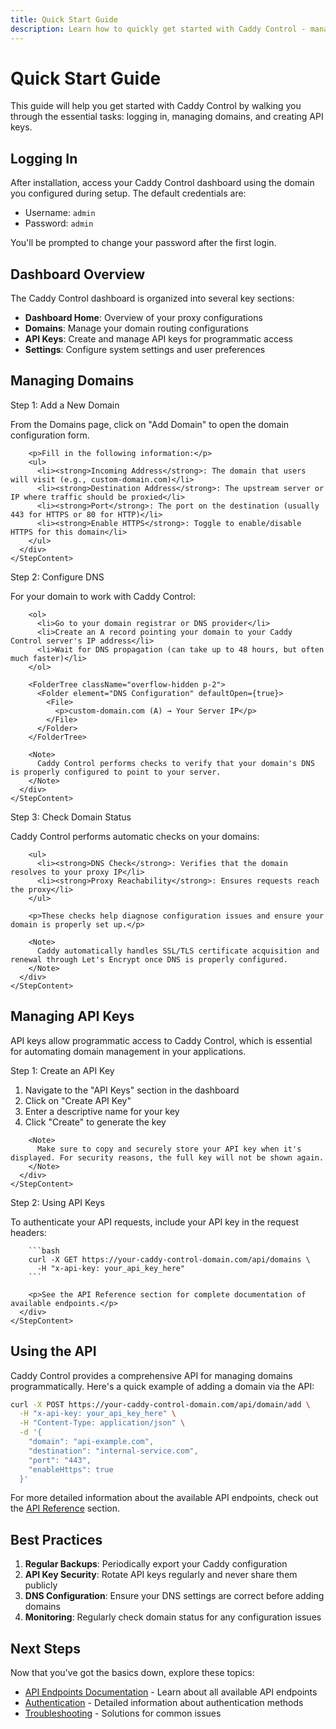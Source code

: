 ```yaml
---
title: Quick Start Guide
description: Learn how to quickly get started with Caddy Control - managing domains, creating API keys, and configuring your first proxy.
---
```


# Quick Start Guide

This guide will help you get started with Caddy Control by walking you through the essential tasks: logging in, managing domains, and creating API keys.

## Logging In

After installation, access your Caddy Control dashboard using the domain you configured during setup. The default credentials are:

- Username: `admin`
- Password: `admin`

You'll be prompted to change your password after the first login.

## Dashboard Overview

The Caddy Control dashboard is organized into several key sections:

- **Dashboard Home**: Overview of your proxy configurations
- **Domains**: Manage your domain routing configurations
- **API Keys**: Create and manage API keys for programmatic access
- **Settings**: Configure system settings and user preferences

## Managing Domains

<Steps>
  <Step>
    <StepTitle>Step 1: Add a New Domain</StepTitle>
    <StepContent>
      <div>
        <p>From the Domains page, click on "Add Domain" to open the domain configuration form.</p>
        
        <p>Fill in the following information:</p>
        <ul>
          <li><strong>Incoming Address</strong>: The domain that users will visit (e.g., custom-domain.com)</li>
          <li><strong>Destination Address</strong>: The upstream server or IP where traffic should be proxied</li>
          <li><strong>Port</strong>: The port on the destination (usually 443 for HTTPS or 80 for HTTP)</li>
          <li><strong>Enable HTTPS</strong>: Toggle to enable/disable HTTPS for this domain</li>
        </ul>
      </div>
    </StepContent>
  </Step>
  
  <Step>
    <StepTitle>Step 2: Configure DNS</StepTitle>
    <StepContent>
      <div>
        <p>For your domain to work with Caddy Control:</p>
        
        <ol>
          <li>Go to your domain registrar or DNS provider</li>
          <li>Create an A record pointing your domain to your Caddy Control server's IP address</li>
          <li>Wait for DNS propagation (can take up to 48 hours, but often much faster)</li>
        </ol>
        
        <FolderTree className="overflow-hidden p-2">
          <Folder element="DNS Configuration" defaultOpen={true}>
            <File>
              <p>custom-domain.com (A) → Your Server IP</p>
            </File>
          </Folder>
        </FolderTree>
        
        <Note>
          Caddy Control performs checks to verify that your domain's DNS is properly configured to point to your server.
        </Note>
      </div>
    </StepContent>
  </Step>
  
  <Step>
    <StepTitle>Step 3: Check Domain Status</StepTitle>
    <StepContent>
      <div>
        <p>Caddy Control performs automatic checks on your domains:</p>
        
        <ul>
          <li><strong>DNS Check</strong>: Verifies that the domain resolves to your proxy IP</li>
          <li><strong>Proxy Reachability</strong>: Ensures requests reach the proxy</li>
        </ul>
        
        <p>These checks help diagnose configuration issues and ensure your domain is properly set up.</p>
        
        <Note>
          Caddy automatically handles SSL/TLS certificate acquisition and renewal through Let's Encrypt once DNS is properly configured.
        </Note>
      </div>
    </StepContent>
  </Step>
</Steps>

## Managing API Keys

API keys allow programmatic access to Caddy Control, which is essential for automating domain management in your applications.

<Steps>
  <Step>
    <StepTitle>Step 1: Create an API Key</StepTitle>
    <StepContent>
      <div>
        <ol>
          <li>Navigate to the "API Keys" section in the dashboard</li>
          <li>Click on "Create API Key"</li>
          <li>Enter a descriptive name for your key</li>
          <li>Click "Create" to generate the key</li>
        </ol>
        
        <Note>
          Make sure to copy and securely store your API key when it's displayed. For security reasons, the full key will not be shown again.
        </Note>
      </div>
    </StepContent>
  </Step>
  
  <Step>
    <StepTitle>Step 2: Using API Keys</StepTitle>
    <StepContent>
      <div>
        <p>To authenticate your API requests, include your API key in the request headers:</p>
        
        ```bash
        curl -X GET https://your-caddy-control-domain.com/api/domains \
          -H "x-api-key: your_api_key_here"
        ```
        
        <p>See the API Reference section for complete documentation of available endpoints.</p>
      </div>
    </StepContent>
  </Step>
</Steps>

## Using the API

Caddy Control provides a comprehensive API for managing domains programmatically. Here's a quick example of adding a domain via the API:

```bash
curl -X POST https://your-caddy-control-domain.com/api/domain/add \
  -H "x-api-key: your_api_key_here" \
  -H "Content-Type: application/json" \
  -d '{
    "domain": "api-example.com",
    "destination": "internal-service.com",
    "port": "443",
    "enableHttps": true
  }'
```

For more detailed information about the available API endpoints, check out the [API Reference](/docs/api/overview) section.

## Best Practices

1. **Regular Backups**: Periodically export your Caddy configuration
2. **API Key Security**: Rotate API keys regularly and never share them publicly
3. **DNS Configuration**: Ensure your DNS settings are correct before adding domains
4. **Monitoring**: Regularly check domain status for any configuration issues

## Next Steps

Now that you've got the basics down, explore these topics:

- [API Endpoints Documentation](/docs/api/endpoints) - Learn about all available API endpoints
- [Authentication](/docs/api/authentication) - Detailed information about authentication methods
- [Troubleshooting](/docs/customization/troubleshooting) - Solutions for common issues
